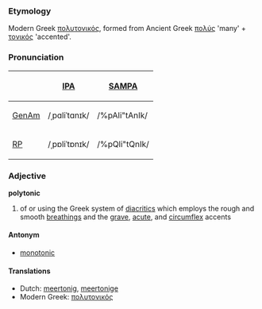 ===Etymology===
Modern Greek [[πολυτονικός]], formed from Ancient Greek [[πολύς]] 'many' + [[τονικός]] 'accented'.

===Pronunciation===
{| border=1 cellpadding=5
! !! [[w:IPA|IPA]] !! [[w:SAMPA|SAMPA]]
|-
! [[GenAm]]
| /ˌpɑliˈtɑnɪk/ || /%pAli"tAnIk/
|-
! [[RP]] 
| /ˌpɒliˈtɒnɪk/ || /%pQli"tQnIk/
|}

===Adjective===
'''polytonic'''
# of or using the Greek system of [[diacritic]]s which employs the rough and smooth [[breathing]]s and the [[grave]], [[acute]], and [[circumflex]] accents

====Antonym====
*[[monotonic]]

====Translations====
*Dutch: [[meertonig]], [[meertonige]]
*Modern Greek: [[πολυτονικός]]